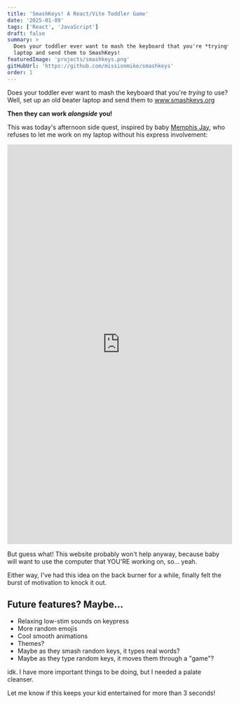 ```yaml
---
title: 'SmashKeys! A React/Vite Toddler Game'
date: '2025-01-09'
tags: ['React', 'JavaScript']
draft: false
summary: >
  Does your toddler ever want to mash the keyboard that you're *trying* to use? Set up an old beater
  laptop and send them to SmashKeys!
featuredImage: 'projects/smashkeys.png'
gitHubUrl: 'https://github.com/missionmike/smashkeys'
order: 1
---
```


Does your toddler ever want to mash the keyboard that you're _trying_ to use? Well, set up an old
beater laptop and send them to <a href="https://www.smashkeys.org/">www.smashkeys.org</a>

**Then they can work _alongside_ you!**

This was today's afternoon side quest, inspired by baby
[Memphis Jay](https://www.youtube.com/playlist?list=PLnwtt-L_fvebVe1QmNfIhfPaIcoON3Vzc), who refuses
to let me work on my laptop without his express involvement:

<div class="video-container-short">
  <iframe
    width="513"
    height="912"
    src="https://www.youtube.com/embed/yKQ8CO3lVJE"
    title="Memphis Jay debugs some code"
    frameborder="0"
    allow="accelerometer; autoplay; clipboard-write; encrypted-media; gyroscope; picture-in-picture; web-share"
    referrerpolicy="strict-origin-when-cross-origin"
    allowfullscreen
  ></iframe>
</div>

But guess what! This website probably won't help anyway, because baby will want to use the computer
that YOU'RE working on, so... yeah.

Either way, I've had this idea on the back burner for a while, finally felt the burst of motivation
to knock it out.

## Future features? Maybe...

- Relaxing low-stim sounds on keypress
- More random emojis
- Cool smooth animations
- Themes?
- Maybe as they smash random keys, it types real words?
- Maybe as they type random keys, it moves them through a "game"?

idk. I have more important things to be doing, but I needed a palate cleanser.

Let me know if this keeps your kid entertained for more than 3 seconds!
